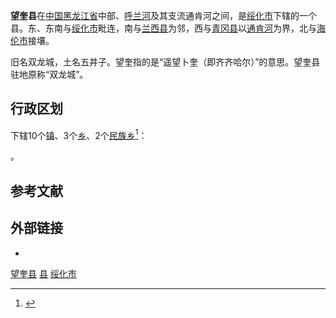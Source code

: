 {{Infobox China County
| county = 望奎县
| usedname = 双龙城
| nameorigin = 遥望齐齐哈尔(卜奎)
| Photo = 望奎县林枫广场2017夏.jpg
| Photoname = 林枫广场
| map =
| map_caption = 
| Pinyin =  Wàngkuí Xiàn
| Belong = [[黑龙江省|黑龙江省]][[绥化市|绥化市]]
| Types = [[县|县]]
| admincode =  231221
| founded = 
| seat = [[望奎镇|望奎镇]]
| officerTitle = 
| officer = 
| officerTitle2 = 
| officer2 = 
| division = 15
| town = 7
| township = 8
| subdistrict = 
| dialect = 
| post code = 152101
| phone code = 455
| coordinate = 
| area = 2299
| area land = 
| area water = 
| census yr = 2004
| pop = 49万人
| density =  
| GDP = 
| GDP_as_of = 
| GDPPC = 
| carlicense = 黑M
| web = www.hlwangkui.gov.cn
| web_title = 望奎县政府网
}}
'''望奎县'''在[[中国|中国]][[黑龙江省|黑龙江省]]中部、[[呼兰河|呼兰河]]及其支流通肯河之间，是[[绥化市|绥化市]]下辖的一个县。东、东南与[[绥化市|绥化市]]毗连，南与[[兰西县|兰西县]]为邻，西与[[青冈县|青冈县]]以[[通肯河|通肯河]]为界，北与[[海伦市|海伦市]]接壤。

旧名双龙城，土名五井子。望奎指的是“遥望卜奎（即齐齐哈尔）”的意思。望奎县驻地原称“双龙城”。

== 行政区划 ==
{{PAGENAMEBASE}}下辖10个[[行政建制镇|镇]]、3个[[乡_(中华人民共和国)|乡]]、2个[[民族乡|民族乡]]<ref>{{PRC admin/ref sgc|23/12/21}}</ref>：

{{PRC admin/children|23/12/21}}。

== 参考文献 ==
{{reflist}}

== 外部链接 ==
* {{Official website|http://www.hlwangkui.gov.cn/|name=望奎县人民政府}}

{{黑龙江省绥化市望奎县行政区划}}
{{绥化市行政区划}}
{{黑龙江行政区划}}

[[Category:望奎县|]]
[[Category:绥化区县市|县]]
[[Category:黑龙江省县份|绥化市]]